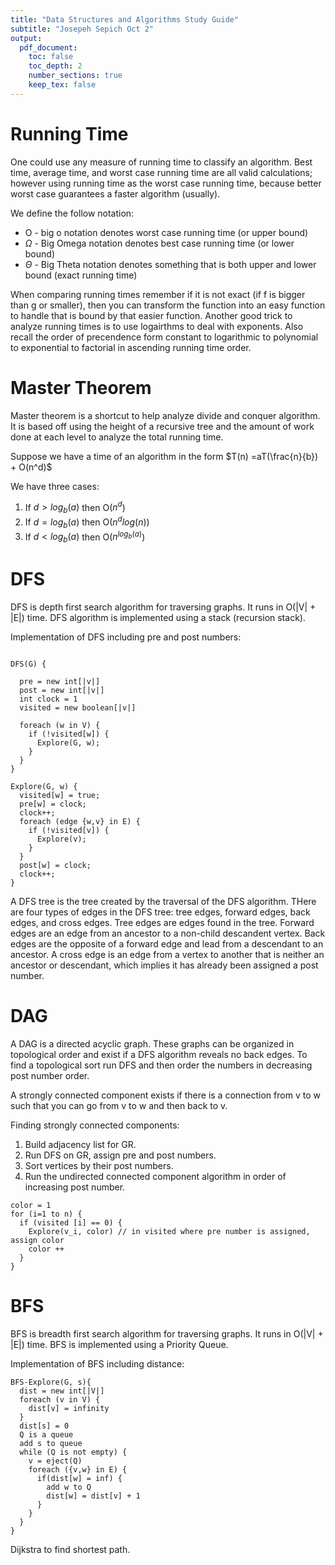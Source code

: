 ```yaml
---
title: "Data Structures and Algorithms Study Guide"
subtitle: "Josepeh Sepich Oct 2"
output:
  pdf_document:
    toc: false
    toc_depth: 2
    number_sections: true
    keep_tex: false
---
```


# Running Time

One could use any measure of running time to classify an algorithm. Best time, average time, and worst case running time are all valid calculations; however using running time as the worst case running time, because better worst case guarantees a faster algorithm (usually).

We define the follow notation:

* O - big o notation denotes worst case running time (or upper bound)
* $\Omega$ - Big Omega notation denotes best case running time (or lower bound)
* $\Theta$ - Big Theta notation denotes something that is both upper and lower bound (exact running time)

When comparing running times remember if it is not exact (if f is bigger than g or smaller), then you can transform the function into an easy function to handle that is bound by that easier function. Another good trick to analyze running times is to use logairthms to deal with exponents. Also recall the order of precendence form constant to logarithmic to polynomial to exponential to factorial in ascending running time order.

# Master Theorem

Master theorem is a shortcut to help analyze divide and conquer algorithm. It is based off using the height of a recursive tree and the amount of work done at each level to analyze the total running time.

Suppose we have a time of an algorithm in the form $T(n) =aT(\frac{n}{b}) + O(n^d)$

We have three cases:

1. If $d > log_b(a)$ then O($n^d$)
2. If $d = log_b(a)$ then O($n^dlog(n)$)
3. If $d < log_b(a)$ then O($n^{log_b(a)}$)


# DFS

DFS is depth first search algorithm for traversing graphs. It runs in O(|V| + |E|) time. DFS algorithm is implemented using a stack (recursion stack).

Implementation of DFS including pre and post numbers:

```

DFS(G) {

  pre = new int[|v|]
  post = new int[|v|]
  int clock = 1
  visited = new boolean[|v|]
  
  foreach (w in V) {
    if (!visited[w]) {
      Explore(G, w);
    }
  }
}

Explore(G, w) {
  visited[w] = true;
  pre[w] = clock;
  clock++;
  foreach (edge {w,v} in E) {
    if (!visited[v]) {
      Explore(v);
    }
  }
  post[w] = clock;
  clock++;
}

```

A DFS tree is the tree created by the traversal of the DFS algorithm. THere are four types of edges in the DFS tree: tree edges, forward edges, back edges, and cross edges. Tree edges are edges found in the tree. Forward edges are an edge from an ancestor to a non-child descandent vertex. Back edges are the opposite of a forward edge and lead from a descendant to an ancestor. A cross edge is an edge from a vertex to another that is neither an ancestor or descendant, which implies it has already been assigned a post number.

# DAG

A DAG is a directed acyclic graph. These graphs can be organized in topological order and exist if a DFS algorithm reveals no back edges. To find a topological sort run DFS and then order the numbers in decreasing post number order.

A strongly connected component exists if there is a connection from v to w such that you can go from v to w and then back to v.

Finding strongly connected components:

1. Build adjacency list for GR.
2. Run DFS on GR, assign pre and post numbers.
3. Sort vertices by their post numbers.
4. Run the undirected connected component algorithm in order of increasing post number.

```
color = 1
for (i=1 to n) {
  if (visited [i] == 0) {
    Explore(v_i, color) // in visited where pre number is assigned, assign color
    color ++
  }
}
```

# BFS

BFS is breadth first search algorithm for traversing graphs. It runs in O(|V| + |E|) time. BFS is implemented using a Priority Queue.

Implementation of BFS including distance:

```
BFS-Explore(G, s){
  dist = new int[|V|]
  foreach (v in V) {
    dist[v] = infinity
  }
  dist[s] = 0
  Q is a queue
  add s to queue
  while (Q is not empty) {
    v = eject(Q)
    foreach ({v,w} in E) {
      if(dist[w] = inf) {
        add w to Q
        dist[w] = dist[v] + 1
      }
    }
  }
}

```

Dijkstra to find shortest path.














